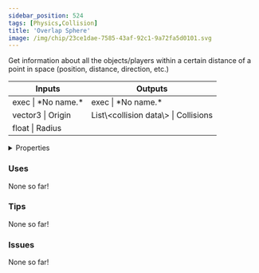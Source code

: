```yaml
---
sidebar_position: 524
tags: [Physics,Collision]
title: 'Overlap Sphere'
image: /img/chip/23ce1dae-7585-43af-92c1-9a72fa5d0101.svg
---
```


Get information about all the objects/players within a certain distance of a point in space (position, distance, direction, etc.)



<IChip uuid="23ce1dae-7585-43af-92c1-9a72fa5d0101"/>

<table><thead><tr><th>Inputs</th><th>Outputs</th></tr></thead><tbody><tr><td>exec | *No name.*</td><td>exec | *No name.*</td></tr><tr><td>vector3 | Origin</td><td>List\&lt;collision data\&gt; | Collisions</td></tr><tr><td>float | Radius</td><td /></tr></tbody></table>

<details>
  <summary>Properties</summary>
  <div>
    <div>
    <table>
      <tbody>
        <tr>
          <td>Is beta required?</td>
          <td>No</td>
        </tr>
        <tr>
          <td>Is chip a trolling risk?</td>
          <td>No</td>
        </tr>
        <tr>
          <td>Is chip a role assignment risk?</td>
          <td>No</td>
        </tr>
        <tr>
          <td>Chip UUID</td>
          <td>23ce1dae-7585-43af-92c1-9a72fa5d0101</td>
        </tr>
        <tr>
          <td>Room availability</td>
          <td>Available everywhere</td>
        </tr>
      </tbody>
    </table>
    </div>
  </div>
</details>

### Uses

None so far!

### Tips

None so far!

### Issues

None so far!